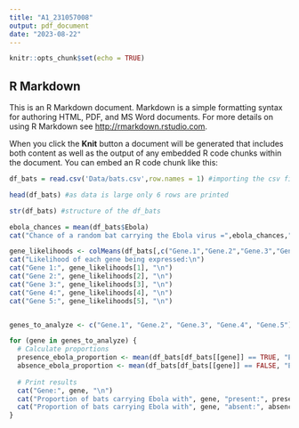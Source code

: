 ```yaml
---
title: "A1_231057008"
output: pdf_document
date: "2023-08-22"
---
```


```r
knitr::opts_chunk$set(echo = TRUE)
```

## R Markdown

This is an R Markdown document. Markdown is a simple formatting syntax for authoring HTML, PDF, and MS Word documents. For more details on using R Markdown see <http://rmarkdown.rstudio.com>.

When you click the **Knit** button a document will be generated that includes both content as well as the output of any embedded R code chunks within the document. You can embed an R code chunk like this:

```r
df_bats = read.csv('Data/bats.csv',row.names = 1) #importing the csv file

head(df_bats) #as data is large only 6 rows are printed

str(df_bats) #structure of the df_bats

ebola_chances = mean(df_bats$Ebola)
cat("Chance of a random bat carrying the Ebola virus =",ebola_chances,"\n")

gene_likelihoods <- colMeans(df_bats[,c("Gene.1","Gene.2","Gene.3","Gene.4","Gene.5")])
cat("Likelihood of each gene being expressed:\n")
cat("Gene 1:", gene_likelihoods[1], "\n")
cat("Gene 2:", gene_likelihoods[2], "\n")
cat("Gene 3:", gene_likelihoods[3], "\n")
cat("Gene 4:", gene_likelihoods[4], "\n")
cat("Gene 5:", gene_likelihoods[5], "\n")


genes_to_analyze <- c("Gene.1", "Gene.2", "Gene.3", "Gene.4", "Gene.5")

for (gene in genes_to_analyze) {
  # Calculate proportions
  presence_ebola_proportion <- mean(df_bats[df_bats[[gene]] == TRUE, "Ebola"])
  absence_ebola_proportion <- mean(df_bats[df_bats[[gene]] == FALSE, "Ebola"])
  
  # Print results
  cat("Gene:", gene, "\n")
  cat("Proportion of bats carrying Ebola with", gene, "present:", presence_ebola_proportion, "\n")
  cat("Proportion of bats carrying Ebola with", gene, "absent:", absence_ebola_proportion, "\n\n")
}
```




